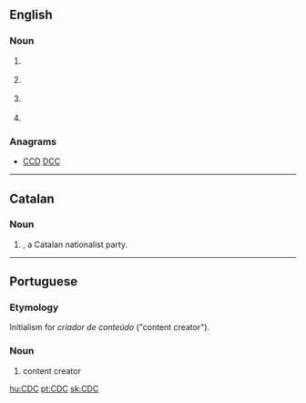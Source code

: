 ==English==

===Noun===
{{en-noun}}

# {{context|business|lang=en}} {{w|Control Data Corporation}}
# {{context|computing|lang=en}} {{w|Connected Device Configuration}}
# {{context|computing|lang=en}} {{w|Change data capture}}
# {{context|medical|US|lang=en}} {{w|Centers for Disease Control and Prevention}}

===Anagrams===
* [[CCD#English|CCD]] [[DCC#English|DCC]]

----

==Catalan==
{{wikipedia|lang=ca}}

===Noun===
{{rfc-header|Initialism}}
{{head|ca|initialism}}

# {{context|politics|intitialism|lang=ca}} {{w|Convergència Democràtica de Catalunya}}, a Catalan nationalist party.

----

==Portuguese==

===Etymology===
Initialism for ''criador de conteúdo'' ("content creator").

===Noun===
{{pt-noun|m|CDCs}}
# {{context|internet|initialism|lang=pt}} content creator {{gloss|forum or page editor}}

[[hu:CDC]]
[[pt:CDC]]
[[sk:CDC]]